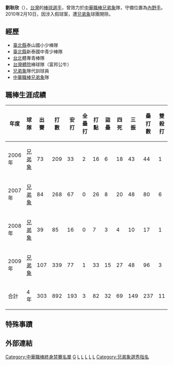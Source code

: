 {{Infobox CPBL player|
bgcolor1=#1c2841|
bgcolor2=#6d7380|
textcolor1=#FFF200|
textcolor2=#FFF200|
name=劉耿欣|
image= |
width= |
position=游擊手|
team=|
number=|
bats=右|
throws=右|
birthdate={{birth_date_and_age|1982|1|24|mf=y}}|
birthplace=[[台灣|台灣]][[新北市|臺北縣]]（今新北市）|
debutdate=3月21日|
debutyear=2006年|
debutteam=兄弟象隊|
statyear= 2009年10月1日|
stat1label=打擊率|
stat1value=0.216|
stat2label=全壘打|
stat2value=3|
stat3label=打點|
stat3value=82|
teams=<nowiki></nowiki>
*[[兄弟象|兄弟象]] (2006-2009年)
}}
'''劉耿欣'''（{{bd|1982年|1月24日}}），[[台灣|台灣]]的[[棒球|棒球]][[選手|選手]]，曾效力於[[中華職棒|中華職棒]][[兄弟象|兄弟象]]隊，守備位置為[[內野手|內野手]]。2010年2月10日，因涉入假球案，遭[[兄弟象|兄弟象]]球團開除。

==經歷==
*[[新北市|臺北縣]]泰山國小少棒隊 
*[[新北市|臺北縣]]新泰國中青少棒隊 
*[[台北|台北]]體專青棒隊 
*[[台灣體院|台灣體院]]棒球隊（富邦公牛） 
*[[兄弟象|兄弟象]]隊代訓球員 
*[[中華職棒|中華職棒]][[兄弟象|兄弟象]]隊

==職棒生涯成績==
{|Border=1 WIDTH=800PX
|- align=center
!年度!!球隊!!出賽!!打數!!安打!!全壘打!!打點!!盜壘!!四死!!三振!!壘打數!!雙殺打!!打擊率
|- align=center
|2006年||[[兄弟象|兄弟象]]||73||209||33||2||16||6||18||43||44||1||0.158
|- align=center
|2007年||[[兄弟象|兄弟象]]||84||268||67||0||26||8||20||48||80||6||0.250
|- align=center
|2008年||[[兄弟象|兄弟象]]||39||85||16||0||7||3||4||10||17||1||0.211
|- align=center
|2009年||[[兄弟象|兄弟象]]||107||339||77||1||33||15||27||48||96||3||0.227
|- align=center style="color:black; background-color:yellow"
!合計||4年||303||892||193||3||82||32||69||149||237||11||0.216
|}

==特殊事蹟== 
==外部連結==
{{台灣棒球維基館}}
{{中華職棒球員資料|id=R020|name=劉耿欣}}


{{棒球選手小作品}}
{{Taiwan-sport-bio-stub}}
[[Category:中華職棒終身禁賽名單|Category:中華職棒終身禁賽名單]]
[[Category:劉姓|G]]
[[Category:新北市人|L]]
[[Category:在世人物|L]]
[[Category:1982年出生|L]]
[[Category:兄弟象隊球員|L]]
[[Category:台灣棒球運動員|L]]
[[Category:兄弟象選秀指名|Category:兄弟象選秀指名]]